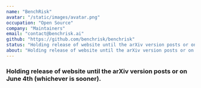 ```yaml
---
name: "BenchRisk"
avatar: "/static/images/avatar.png"
occupation: "Open Source"
company: "Maintainers"
email: "contact@benchrisk.ai"
github: "https://github.com/benchrisk/benchrisk"
status: "Holding release of website until the arXiv version posts or on June 4th (whichever is sooner)."
about: "Holding release of website until the arXiv version posts or on June 4th (whichever is sooner)."
---
```



### <ReactIconInline i="FaHeart" /> Holding release of website until the arXiv version posts or on June 4th (whichever is sooner).
